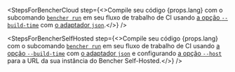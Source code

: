 
<StepsForBencherCloud
  step={<>Compile seu código {props.lang} com o subcomando <code><a href="/pt/docs/explanation/bencher-run/">bencher run</a></code> em seu fluxo de trabalho de CI usando <a href={props.flagUrl}>a opção <code>--build-time</code></a> com <a href={props.adapterUrl}>o adaptador <code>json</code></a>.</>}
/>

<StepsForBencherSelfHosted
  step={<>Compile seu código {props.lang} com o subcomando <code><a href="/pt/docs/explanation/bencher-run/">bencher run</a></code> em seu fluxo de trabalho de CI usando <a href={props.flagUrl}>a opção <code>--build-time</code></a> com <a href={props.adapterUrl}>o adaptador <code>json</code></a> e configurando <a href="/pt/docs/explanation/bencher-run/#--host-url">a opção <code>--host</code></a> para a URL da sua instância do Bencher Self-Hosted.</>}
/>